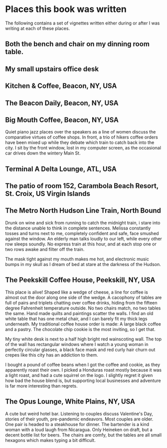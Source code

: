 # Places this book was written

The following contains a set of vignettes written either during or after I was writing at each of these places.

## Both the bench and chair on my dinning room table.


## My small upstairs office desk

## Kitchen & Coffee, Beacon, NY, USA

## The Beacon Daily, Beacon, NY, USA

## Big Mouth Coffee, Beacon, NY, USA

Quiet piano jazz places over the speakers as a line of women discuss the comparative virtues of coffee shops. In front, a trio of hikers coffee orders have been mixed up while they debate which train to catch back into the city. I sit by the front window, lost in my computer screen, as the occasional car drives down the wintery Main St.

## Terminal A Delta Lounge, ATL, USA



## The patio of room 152, Carambola Beach Resort, St. Croix, US Virgin Islands



## The Metro North Hudson Line Train, North Bound

Drunk on wine and sick from running to catch the midnight train, i stare into the distance unable to think in complete sentences. Melissa constantly tosses and turns next to me, completely confident and safe, face smushed against the window. An elderly man talks loudly to our left, while every other row sleeps soundly. No express train at this hour, and at each stop one or two rows awake and filter off the train.

The mask tight against my mouth makes me hot, and electronic music bumps in my skull as I dream of bed at stare at the darkness of the Hudson.

## The Peekskill Coffee House, Peekskill, NY, USA

This place is alive! Shaped like a wedge of cheese, a line for coffee is almost out the door along one side of the wedge. A cacophony of tables are full of pairs and triplets chatting over coffee drinks, hiding from the fifteen degree Fahrenheit temperature outside. No two chairs match, no two tables the same. Hand made quilts and paintings scatter the walls. I find an old white table that has one metal chair, and I can barely fit my thick legs underneath. My traditional coffee house order is made: A large black coffee and a pastry. The chocolate chip cookie is the most inviting, so I get that. 

My tiny white desk is next to a half high bright red wainscoting wall. The top of the wall has rectangular windows where I watch a young woman in perfectly circular glasses, a black face mask and red curly hair churn out crepes like this city has an addiction to them.

I bought a pound of coffee beans when I got the coffee and cookie, as they apparently roast their own. I picked a Honduras roast mostly because it was a light roast, and had a cute squirrel on the logo. I slightly regret it given how bad the house blend is, but supporting local businesses and adventure is far more interesting than regrets.

## The Opus Lounge, White Plains, NY, USA

A cute but weird hotel bar. Listening to couples discuss Valentine's Day, stories of their youth, pre-pandemic endeavors. Most couples are older. One pair is headed to a steakhouse for dinner. The bartender is a kind woman with a loud laugh from Nicaragua. Only Heineken on draft, but a decent bottle list for beers. The chairs are comfy, but the tables are all small hexagons which makes typing a bit difficult.
